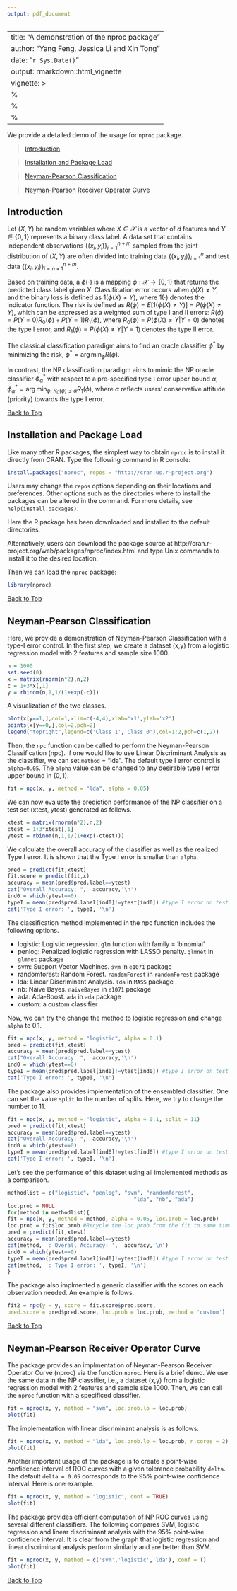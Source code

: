 ```yaml
---
output: pdf_document
---
```

<a id="top"></a>

---
title: "A demonstration of the nproc package"
author: "Yang Feng, Jessica Li and Xin Tong"
date: "`r Sys.Date()`"
output: rmarkdown::html_vignette
vignette: >
  %\VignetteIndexEntry{Vignette Title}
  %\VignetteEngine{knitr::rmarkdown}
  %\VignetteEncoding{UTF-8}
---

We provide a detailed demo of the usage for `nproc` package. 

> [Introduction](#intro)

> [Installation and Package Load](#install)

> [Neyman-Pearson Classification](#npc)

> [Neyman-Pearson Receiver Operator Curve](#nproc)

<a id="intro"></a>

## Introduction 

Let $(X, Y)$ be random variables where $X\in \mathcal{X}$ is a vector of $d$ features and $Y \in \{0,1\}$ represents a binary class label. A data set that contains independent observations $\{(x_i, y_i)\}_{i=1}^{n+m}$ sampled from the joint distribution of $(X, Y)$ are often divided into training data $\{(x_i, y_i)\}_{i=1}^{n}$ and test data $\{(x_i, y_i)\}_{i=n+1}^{n+m}$. 

Based on training data, a \textit{classifier} $\phi(\cdot)$ is a mapping $\phi: \mathcal{X}\rightarrow \{0,1\}$ that returns the predicted class label given $X$. Classification error occurs when $\phi(X)\neq Y$, and the binary loss is defined as $1(\phi(X)\neq Y)$, where $1(\cdot)$ denotes the indicator function. 
The risk is defined as
$R(\phi)= E[1(\phi(X)\neq Y)]=P(\phi(X)\neq Y)$, which can be expressed as a weighted sum of type I and II errors:
$R(\phi)=P(Y=0)R_0(\phi)+P(Y=1)R_1(\phi),$ 
where
$R_0(\phi)=P(\phi(X)\neq Y|Y=0)$ denotes the type I error, and $R_1(\phi)=P(\phi(X)\neq Y|Y=1)$ denotes the type II error.

The classical classification paradigm aims to find an  oracle classifier $\phi^*$ by minimizing the risk, $\phi^*=\arg\min_{\phi}R(\phi)$.

In contrast, the NP classification paradigm aims to mimic the NP oracle classifier ${\phi}^*_\alpha$ with respect to a pre-specified type I error upper bound $\alpha$, 
$\phi^*_\alpha=\arg\min_{\phi:~R_0(\phi)\leq\alpha}R_1(\phi)$, where $\alpha$ reflects users' conservative attitude (priority) towards the type I error. 

<a id="install"></a>

[Back to Top](#top)

## Installation and Package Load
 
Like many other R packages, the simplest way to obtain `nproc` is to install it directly from CRAN. Type the following command in R console:

```r
install.packages("nproc", repos = "http://cran.us.r-project.org")
```

Users may change the `repos` options depending on their locations and preferences. Other options such as the directories where to install the packages can be altered in the command. For more details, see `help(install.packages)`.

Here the R package has been downloaded and installed to the default directories.

Alternatively, users can download the package source at http://cran.r-project.org/web/packages/nproc/index.html and type Unix commands to install it to the desired location.


Then we can load the `nproc` package:
```r
library(nproc)
```
[Back to Top](#top)

<a id="npc"></a>

## Neyman-Pearson Classification

Here, we provide a demonstration of Neyman-Pearson Classification with a type-I error control. In the first step, we create a dataset (x,y) from a logistic regression model with 2 features and sample size 1000. 
```r
n = 1000
set.seed(0)
x = matrix(rnorm(n*2),n,2)
c = 1+3*x[,1]
y = rbinom(n,1,1/(1+exp(-c)))
```
A visualization of the two classes.

```r
plot(x[y==1,],col=1,xlim=c(-4,4),xlab='x1',ylab='x2')
points(x[y==0,],col=2,pch=2)
legend("topright",legend=c('Class 1','Class 0'),col=1:2,pch=c(1,2))
```

Then, the `npc` function can be called to perform the Neyman-Pearson Classification (npc). If one would like to use Linear Discriminant Analysis as the classifier, we can set `method` = "lda". The default type I error control is `alpha=0.05`. The `alpha` value can be changed to any desirable type I error upper bound in $(0,1)$. 

```r
fit = npc(x, y, method = "lda", alpha = 0.05)
```
We can now evaluate the prediction performance of the NP classifier on a test set (xtest, ytest) generated as follows. 

```r
xtest = matrix(rnorm(n*2),n,2)
ctest = 1+3*xtest[,1]
ytest = rbinom(n,1,1/(1+exp(-ctest)))
```
We calculate the overall accuracy of the classifier as well as the realized Type I error. It is shown that the Type I error is smaller than `alpha`. 
```r
pred = predict(fit,xtest)
fit.score = predict(fit,x)
accuracy = mean(pred$pred.label==ytest)
cat("Overall Accuracy: ",  accuracy,'\n')
ind0 = which(ytest==0)
typeI = mean(pred$pred.label[ind0]!=ytest[ind0]) #type I error on test set
cat('Type I error: ', typeI, '\n')
```
The classification method implemented in the npc function includes the following options.

- logistic: Logistic regression. `glm` function with family = 'binomial'
- penlog: Penalized logistic regression with LASSO penalty. `glmnet` in `glmnet` package
- svm: Support Vector Machines. `svm` in `e1071` package
- randomforest: Random Forest. `randomForest` in `randomForest` package
- lda: Linear Discriminant Analysis. `lda` in `MASS` package
- nb: Naive Bayes. `naiveBayes` in `e1071` package
- ada: Ada-Boost. `ada` in `ada` package
- custom: a custom classifier

Now, we can try the change the method to logistic regression and change `alpha` to 0.1. 

```r
fit = npc(x, y, method = "logistic", alpha = 0.1)
pred = predict(fit,xtest)
accuracy = mean(pred$pred.label==ytest)
cat("Overall Accuracy: ",  accuracy,'\n')
ind0 = which(ytest==0)
typeI = mean(pred$pred.label[ind0]!=ytest[ind0]) #type I error on test set
cat('Type I error: ', typeI, '\n')
```

The package also provides implementation of the ensembled classifier. One can set the value `split` to the number of splits. Here, we try to change the number to 11.

```r
fit = npc(x, y, method = "logistic", alpha = 0.1, split = 11)
pred = predict(fit,xtest)
accuracy = mean(pred$pred.label==ytest)
cat("Overall Accuracy: ",  accuracy,'\n')
ind0 = which(ytest==0)
typeI = mean(pred$pred.label[ind0]!=ytest[ind0]) #type I error on test set
cat('Type I error: ', typeI, '\n')
```

Let's see the performance of this dataset using all implemented methods as a comparison. 
```r
methodlist = c("logistic", "penlog", "svm", "randomforest",
                                        "lda", "nb", "ada")
loc.prob = NULL
for(method in methodlist){
fit = npc(x, y, method = method, alpha = 0.05, loc.prob = loc.prob)
loc.prob = fit$loc.prob #Recycle the loc.prob from the fit to same time for the next fit
pred = predict(fit,xtest)
accuracy = mean(pred$pred.label==ytest)
cat(method, ': Overall Accuracy: ',  accuracy,'\n')
ind0 = which(ytest==0)
typeI = mean(pred$pred.label[ind0]!=ytest[ind0]) #type I error on test set
cat(method, ': Type I error: ', typeI, '\n')
}

```

The package also implmented a generic classifier with the scores on each observation needed. An example is follows. 

```r
fit2 = npc(y = y, score = fit.score$pred.score,
pred.score = pred$pred.score, loc.prob = loc.prob, method = 'custom')
```
[Back to Top](#top)
<a id="nproc"></a>

## Neyman-Pearson Receiver Operator Curve

The package provides an implmentation of Neyman-Pearson Receiver Operator Curve (nproc) via the function `nproc`. Here is a brief demo. We use the same data in the NP classifier, i.e., a dataset (x,y) from a logistic regression model with 2 features and sample size 1000. Then, we can call the `nproc` function with a specificed classifier. 

```r
fit = nproc(x, y, method = "svm", loc.prob.lo = loc.prob)
plot(fit)
```

The implementation with linear discriminant analysis is as follows. 

```r
fit = nproc(x, y, method = "lda", loc.prob.lo = loc.prob, n.cores = 2)
plot(fit)
```

Another important usage of the package is to create a point-wise confidence interval of ROC curves with a given tolerance probability `delta`. The default `delta = 0.05` corresponds to the 95% point-wise confidence interval. Here is one example.

```r
fit = nproc(x, y, method = "logistic", conf = TRUE)
plot(fit)
```

The package provides efficient computation of NP ROC curves using several different classifiers. The following compares SVM, logistic regression and linear discriminant analysis with the 95% point-wise confidence interval. It is clear from the graph that logistic regression and linear discriminant analysis perform similarly and are better than SVM. 

```r
fit = nproc(x, y, method = c('svm','logistic','lda'), conf = T)
plot(fit)
```

[Back to Top](#top)
